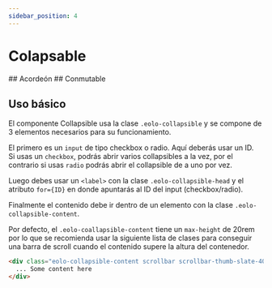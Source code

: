```yaml
---
sidebar_position: 4
---
```



# Colapsable


<div className="space-y-8 use-h2-only-for-anchors">
	## Acordeón
	<Accordion />
	## Conmutable
	<Toggleable />
</div>

## Uso básico

El componente Collapsible usa la clase `.eolo-collapsible` y se compone de 3 elementos 
necesarios para su funcionamiento.

El primero es un `input` de tipo checkbox o radio. Aquí deberás usar un ID.<br/>
Si usas un `checkbox`, podrás abrir varios collapsibles a la vez, por el contrario si usas 
`radio` podrás abrir el collapsible de a uno por vez.

Luego debes usar un `<label>` con la clase `.eolo-collapsible-head` y el atributo `for={ID}` 
en donde apuntarás al ID del input (checkbox/radio).

Finalmente el contenido debe ir dentro de un elemento con la clase `.eolo-collapsible-content`. 

Por defecto, el `.eolo-coallapsible-content` tiene un `max-height` de 20rem por lo que se 
recomienda usar la siguiente lista de clases para conseguir una barra de scroll cuando el 
contenido supere la altura del contenedor.

```html
<div class="eolo-collapsible-content scrollbar scrollbar-thumb-slate-400 scrollbar-track-slate-100">
  ... Some content here
</div>
```